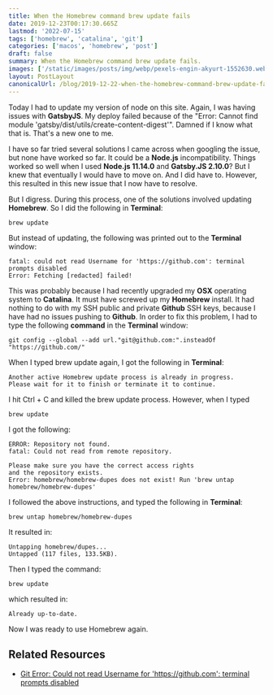 ```yaml
---
title: When the Homebrew command brew update fails
date: 2019-12-23T00:17:30.665Z
lastmod: '2022-07-15'
tags: ['homebrew', 'catalina', 'git']
categories: ['macos', 'homebrew', 'post']
draft: false
summary: When the Homebrew command brew update fails.
images: ['/static/images/posts/img/webp/pexels-engin-akyurt-1552630.webp']
layout: PostLayout
canonicalUrl: /blog/2019-12-22-when-the-homebrew-command-brew-update-fails
---
```


<Pexels
	src="/static/images/posts/img/webp/pexels-engin-akyurt-1552630.webp"
	author="Engin Akyurt"
	alt="When the Homebrew command brew update fails"
	srcUrl="https://www.pexels.com/photo/beer-filled-mug-on-table-1552630/"
	authorUrl="https://www.pexels.com/@enginakyurt/"
/>

Today I had to update my version of node on this site. Again, I was having
issues with **GatsbyJS**. My deploy failed because of the "Error: Cannot find
module 'gatsby/dist/utils/create-content-digest'". Damned if I know what that
is. That's a new one to me.

I have so far tried several solutions I came across when googling the issue, but
none have worked so far. It could be a **Node.js** incompatibility. Things
worked so well when I used **Node.js 11.14.0** and **Gatsby.JS 2.10.0**? But I
knew that eventually I would have to move on. And I did have to. However, this
resulted in this new issue that I now have to resolve.

But I digress. During this process, one of the solutions involved updating
**Homebrew**. So I did the following in **Terminal**:

```shell
brew update
```

But instead of updating, the following was printed out to the **Terminal**
window:

```shell
fatal: could not read Username for 'https://github.com': terminal prompts disabled
Error: Fetching [redacted] failed!
```

This was probably because I had recently upgraded my **OSX** operating system to
**Catalina**. It must have screwed up my **Homebrew** install. It had nothing to
do with my SSH public and private **Github** SSH keys, because I have had no
issues pushing to **Github**. In order to fix this problem, I had to type the
following **command** in the **Terminal** window:

```shell
git config --global --add url."git@github.com:".insteadOf "https://github.com/"
```

When I typed brew update again, I got the following in **Terminal**:

```shell
Another active Homebrew update process is already in progress.
Please wait for it to finish or terminate it to continue.
```

I hit Ctrl + C and killed the brew update process. However, when I typed

```shell
brew update
```

I got the following:

```shell
ERROR: Repository not found.
fatal: Could not read from remote repository.

Please make sure you have the correct access rights
and the repository exists.
Error: homebrew/homebrew-dupes does not exist! Run 'brew untap homebrew/homebrew-dupes'
```

I followed the above instructions, and typed the following in **Terminal**:

```shell
brew untap homebrew/homebrew-dupes
```

It resulted in:

```shell
Untapping homebrew/dupes...
Untapped (117 files, 133.5KB).
```

Then I typed the command:

```shell
brew update
```

which resulted in:

```shell
Already up-to-date.
```

Now I was ready to use Homebrew again.

## Related Resources

-   [Git Error: Could not read Username for 'https://github.com': terminal prompts disabled](https://jacopretorius.net/2018/05/git-error-could-not-read-username.html)
